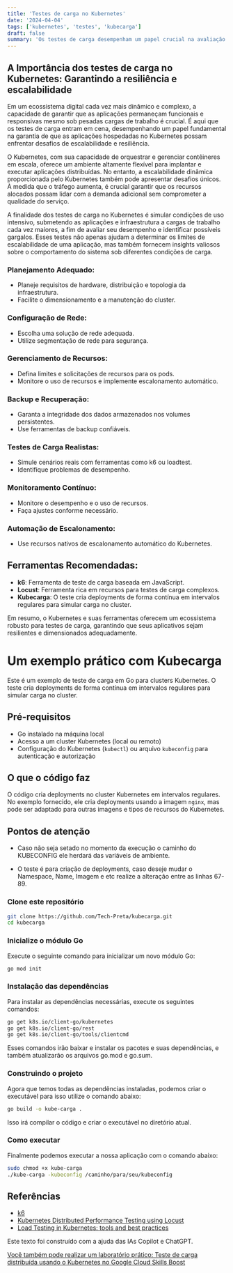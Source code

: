 ```yaml
---
title: 'Testes de carga no Kubernetes'
date: '2024-04-04'
tags: ['kubernetes', 'testes', 'kubecarga']
draft: false
summary: 'Os testes de carga desempenham um papel crucial na avaliação e otimização do desempenho de aplicativos implantados no Kubernetes.'
---
```


## A Importância dos testes de carga no Kubernetes: Garantindo a resiliência e escalabilidade

Em um ecossistema digital cada vez mais dinâmico e complexo, a capacidade de garantir que as aplicações permaneçam funcionais e responsivas mesmo sob pesadas cargas de trabalho é crucial. É aqui que os testes de carga entram em cena, desempenhando um papel fundamental na garantia de que as aplicações hospedadas no Kubernetes possam enfrentar desafios de escalabilidade e resiliência.

O Kubernetes, com sua capacidade de orquestrar e gerenciar contêineres em escala, oferece um ambiente altamente flexível para implantar e executar aplicações distribuídas. No entanto, a escalabilidade dinâmica proporcionada pelo Kubernetes também pode apresentar desafios únicos. À medida que o tráfego aumenta, é crucial garantir que os recursos alocados possam lidar com a demanda adicional sem comprometer a qualidade do serviço.

A finalidade dos testes de carga no Kubernetes é simular condições de uso intensivo, submetendo as aplicações e infraestrutura a cargas de trabalho cada vez maiores, a fim de avaliar seu desempenho e identificar possíveis gargalos. Esses testes não apenas ajudam a determinar os limites de escalabilidade de uma aplicação, mas também fornecem insights valiosos sobre o comportamento do sistema sob diferentes condições de carga.


### Planejamento Adequado:

- Planeje requisitos de hardware, distribuição e topologia da infraestrutura.
- Facilite o dimensionamento e a manutenção do cluster.

### Configuração de Rede:

- Escolha uma solução de rede adequada.
- Utilize segmentação de rede para segurança.

### Gerenciamento de Recursos:

- Defina limites e solicitações de recursos para os pods.
- Monitore o uso de recursos e implemente escalonamento automático.

### Backup e Recuperação:

- Garanta a integridade dos dados armazenados nos volumes persistentes.
- Use ferramentas de backup confiáveis.

### Testes de Carga Realistas:

- Simule cenários reais com ferramentas como k6 ou loadtest.
- Identifique problemas de desempenho.

### Monitoramento Contínuo:

- Monitore o desempenho e o uso de recursos.
- Faça ajustes conforme necessário.

### Automação de Escalonamento:

- Use recursos nativos de escalonamento automático do Kubernetes.

## Ferramentas Recomendadas:

- **k6**: Ferramenta de teste de carga baseada em JavaScript.
- **Locust**: Ferramenta rica em recursos para testes de carga complexos.
- **Kubecarga**: O teste cria deployments de forma contínua em intervalos regulares para simular carga no cluster.

Em resumo, o Kubernetes e suas ferramentas oferecem um ecossistema robusto para testes de carga, garantindo que seus aplicativos sejam resilientes e dimensionados adequadamente.

# Um exemplo prático com Kubecarga

Este é um exemplo de teste de carga em Go para clusters Kubernetes. O teste cria deployments de forma contínua em intervalos regulares para simular carga no cluster.

## Pré-requisitos

- Go instalado na máquina local
- Acesso a um cluster Kubernetes (local ou remoto)
- Configuração do Kubernetes (`kubectl`) ou arquivo `kubeconfig` para autenticação e autorização

## O que o código faz

O código cria deployments no cluster Kubernetes em intervalos regulares. No exemplo fornecido, ele cria deployments usando a imagem `nginx`, mas pode ser adaptado para outras imagens e tipos de recursos do Kubernetes.

## Pontos de atenção

- Caso não seja setado no momento da execução o caminho do KUBECONFIG ele herdará das variáveis de ambiente.

- O teste é para criação de deployments, caso deseje mudar o Namespace, Name, Imagem e etc realize a alteração entre as linhas 67-89.

### Clone este repositório

```bash
git clone https://github.com/Tech-Preta/kubecarga.git
cd kubecarga
```

### Inicialize o módulo Go

Execute o seguinte comando para inicializar um novo módulo Go:

```bash
go mod init
```

### Instalação das dependências

Para instalar as dependências necessárias, execute os seguintes comandos:

```bash
go get k8s.io/client-go/kubernetes
go get k8s.io/client-go/rest
go get k8s.io/client-go/tools/clientcmd
```

Esses comandos irão baixar e instalar os pacotes e suas dependências, e também atualizarão os arquivos go.mod e go.sum.

### Construindo o projeto

Agora que temos todas as dependências instaladas, podemos criar o executável para isso utilize o comando abaixo:

```bash
go build -o kube-carga .
```

Isso irá compilar o código e criar o executável no diretório atual.

### Como executar

Finalmente podemos executar a nossa aplicação com o comando abaixo:

```bash
sudo chmod +x kube-carga
./kube-carga -kubeconfig /caminho/para/seu/kubeconfig
```

## Referências
- [k6](https://test.k6.io/)
- [Kubernetes Distributed Performance Testing using Locust](https://thechief.io/c/cloudplex/kubernetes-distributed-performance-testing-using-locust/)
- [Load Testing in Kubernetes: tools and best practices](https://testkube.io/learn/load-testing-in-kubernetes-tools-and-best-practices)

Este texto foi construído com a ajuda das IAs Copilot e ChatGPT.

[Você também pode realizar um laboratório prático: Teste de carga distribuída usando o Kubernetes no Google Cloud Skills Boost](https://www.cloudskillsboost.google/focuses/967?locale=pt_BR&parent=catalog)
